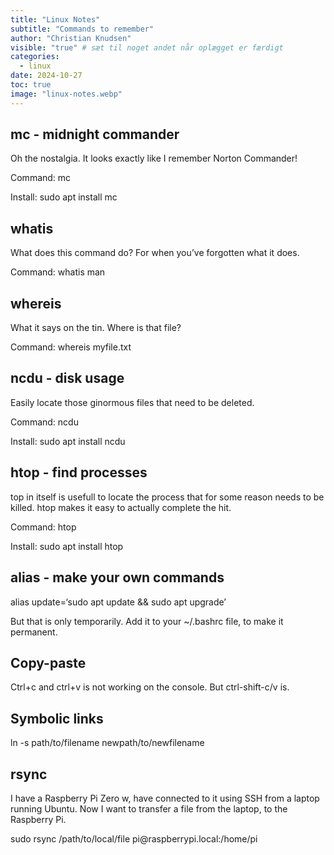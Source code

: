 ```yaml
---
title: "Linux Notes"
subtitle: "Commands to remember"
author: "Christian Knudsen"
visible: "true" # sæt til noget andet når oplægget er færdigt
categories:
  - linux
date: 2024-10-27
toc: true
image: "linux-notes.webp"
---
```


## mc - midnight commander
Oh the nostalgia. It looks exactly like I remember Norton Commander!

Command: mc

Install: sudo apt install mc

## whatis

What does this command do? For when you've forgotten what it does.

Command: whatis man



## whereis

What it says on the tin. Where is that file?

Command: whereis myfile.txt

## ncdu - disk usage

Easily locate those ginormous files that need to be deleted. 

Command: ncdu

Install: sudo apt install ncdu

## htop - find processes

top in itself is usefull to locate the process that for some reason
needs to be killed.
htop makes it easy to actually complete the hit.

Command: htop

Install: sudo apt install htop


## alias - make your own commands

alias update='sudo apt update && sudo apt upgrade'

But that is only temporarily. Add it to your ~/.bashrc file, to make it 
permanent.

## Copy-paste

Ctrl+c and ctrl+v is not working on the console. But ctrl-shift-c/v is.


## Symbolic links

ln -s path/to/filename newpath/to/newfilename

## rsync
I have a Raspberry Pi Zero w, have connected to it using SSH from a laptop running Ubuntu. Now I want to transfer a file from the laptop, to the Raspberry Pi.

sudo rsync /path/to/local/file pi@raspberrypi.local:/home/pi

